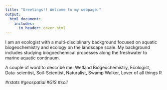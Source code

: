 ```yaml
---
title: "Greetings!! Welcome to my webpage."
output:
  html_document:
    includes:
      in_header: cover.html
---
```


I am an ecologist with a multi-disciplinary background focused on aquatic biogeochemistry and ecology on the landscape scale. My background includes studying biogoechemical processes along the freshwater to marine aquatic continuum. 

A couple of word to describe me: Wetland Biogeochemistry, Ecologist, Data-scientist, Soil-Scientist, Naturalist, Swamp Walker, Lover of all things R

_#rstats_ _#geospatial_ _#GIS_ _#soil_